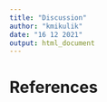 ```yaml
---
title: "Discussion"
author: "kmikulik"
date: "16 12 2021"
output: html_document
---
```



# References 